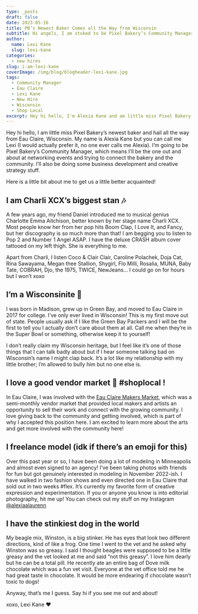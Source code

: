 ```yaml
---
type: _posts
draft: false
date: 2023-05-16
title: PB’s Newest Baker Comes all the Way from Wisconsin
subtitle: Hi angels, I am stoked to be Pixel Bakery’s Community Manager.
author:
  name: Lexi Kane
  slug: lexi-kane
categories:
  - new hires
slug: i-am-lexi-kane
coverImage: /img/blog/blogheader-lexi-kane.jpg
tags:
  - Community Manager
  - Eau Claire
  - Lexi Kane
  - New Hire
  - Wisconsin
  - Shop Local
excerpt: Hey hi hello, I'm Alexia Kane and am little miss Pixel Bakery’s newest baker and hail all the way from Eau Claire, Wisconsin.
---
```

Hey hi hello, I am little miss Pixel Bakery’s newest baker and hail all the way from Eau Claire, Wisconsin. My name is Alexia Kane but you can call me Lexi (I would actually prefer it, no one ever calls me Alexia). I’m going to be Pixel Bakery’s Community Manager, which means I’ll be the one out and about at networking events and trying to connect the bakery and the community. I’ll also be doing some business development and creative strategy stuff.

Here is a little bit about me to get us a little better acquainted!

## I am Charli XCX’s biggest stan 🎶

A few years ago, my friend Daniel introduced me to musical genius Charlotte Emma Aitchison, better known by her stage name Charli XCX. Most people know her from her pop hits Boom Clap, I Love It, and Fancy, but her discography is so much more than that! I am begging you to listen to Pop 2 and Number 1 Angel ASAP. I have the deluxe CRASH album cover tattooed on my left thigh. She is everything to me.

Apart from Charli, I listen Coco & Clair Clair, Caroline Polachek, Doja Cat, Rina Sawayama, Megan thee Stallion, Shygirl, Flo Milli, Rosalia, MUNA, Baby Tate, COBRAH, Djo, the 1975, TWICE, NewJeans… I could go on for hours but I won’t xoxo

## I’m a Wisconsinite 🧀

I was born in Madison, grew up in Green Bay, and moved to Eau Claire in 2017 for college. I’ve only ever lived in Wisconsin! This is my first move out of state. People usually ask if I like the Green Bay Packers and I will be the first to tell you I actually don’t care about them at all. Call me when they’re in the Super Bowl or something, otherwise keep it to yourself! 

I don’t really claim my Wisconsin heritage, but I feel like it’s one of those things that I can talk badly about but if I hear someone talking bad on Wisconsin’s name I might clap back. It’s a lot like my relationship with my little brother; I’m allowed to bully him but no one else is.

## I love a good vendor market 🎨 #shoplocal !

In Eau Claire, I was involved with the [Eau Claire Makers Market](https://www.ecmakersmarket.com), which was a semi-monthly vendor market that provided local makers and artists an opportunity to sell their work and connect with the growing community. I love giving back to the community and getting involved, which is part of why I accepted this position here. I am excited to learn more about the arts and get more involved with the community here!

## I freelance model (idk if there’s an emoji for this)

Over this past year or so, I have been doing a lot of modeling in Minneapolis and almost even signed to an agency! I’ve been taking photos with friends for fun but got genuinely interested in modeling in November 2022-ish. I have walked in two fashion shows and even directed one in Eau Claire that sold out in two weeks #flex.  It’s currently my favorite form of creative expression and experimentation. If you or anyone you know is into editorial photography, hit me up! You can check out my stuff on my Instagram [@alexiaalaurenn](https://instagram.com/alexiaalaurenn)

## I have the stinkiest dog in the world

My beagle mix, Winston, is a big stinker. He has eyes that look two different directions, kind of like a frog. One time I went to the vet and he asked why Winston was so greasy. I said I thought beagles were supposed to be a little greasy and the vet looked at me and said “not this greasy”. I love him dearly but he can be a total pill. He recently ate an entire bag of Dove milk chocolate which was a fun vet visit. Everyone at the vet office told me he had great taste in chocolate. It would be more endearing if chocolate wasn’t toxic to dogs!

Anyway, that’s me I guess. Say hi if you see me out and about!

xoxo,
Lexi Kane ❤️
